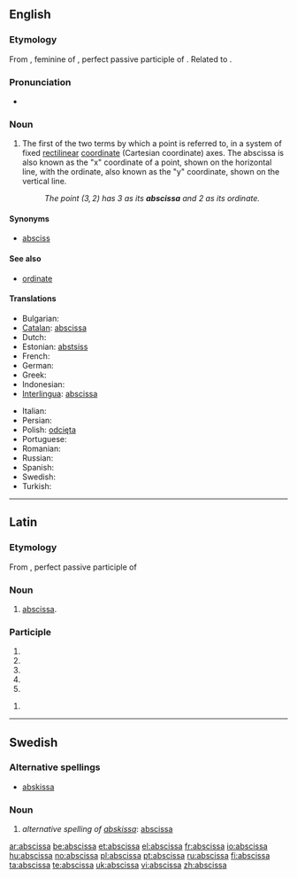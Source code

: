 ==English==

===Etymology===
From {{etyl|la}} {{term|abscissa|lang=la}}, feminine of {{term|abscissus|lang=la}}, perfect passive participle of {{term|abscindo|abscindō|cut off|lang=la}}. Related to {{term|abscind|lang=en}}.

===Pronunciation===
* {{audio|en-us-abscissa.ogg|Audio (US)}}

===Noun===
{{en-noun|pl2=abscissae}}

# {{geometry}} The first of the two terms by which a point is referred to, in a system of fixed [[rectilinear]] [[coordinate]] (Cartesian coordinate) axes. The abscissa is also known as the "x" coordinate of a point, shown on the horizontal line, with the ordinate, also known as the "y" coordinate, shown on the vertical line.
#: ''The point <math>(3,2)</math> has 3 as its '''abscissa''' and 2 as its ordinate.''

====Synonyms====
* [[absciss]]

====See also====
* [[ordinate]]

====Translations====
{{trans-top|first of two coordinates}}
* Bulgarian: {{t-|bg|абсциса|f|tr=abstsísa}}
* [[Catalan]]: [[abscissa]] {{f}}
* Dutch: {{t+|nl|abscis|f}}
* Estonian: [[abstsiss]]
* French: {{t+|fr|abscisse|f}}
* German: {{t+|de|Abszisse|f}}
* Greek: {{t+|el|τετμημένη|f}}
* Indonesian: {{t+|id|absis|xs=Indonesian}}
* [[Interlingua]]: [[abscissa]]
{{trans-mid}}
* Italian: {{t-|it|ascissa|f}}
* Persian: {{t-|fa|طول|xs=Persian}}
* Polish: [[odcięta]]
* Portuguese: {{t+|pt|abscissa}}
* Romanian: {{t-|ro|abscisa|f}}
* Russian: {{t+|ru|абсцисса|f}}
* Spanish: {{t+|es|abscisa|f}}
* Swedish: {{t+|sv|abskissa|c}}
* Turkish: {{t+|tr|apsis}}
{{trans-bottom}}

----

==Latin==

===Etymology===
From {{term|abscissus|lang=la}}, perfect passive participle of {{term|abscindo|abscindō|tear away|lang=la}}

===Noun===
{{la-noun|abscissa|abscissae|abscissae|f|first}}

# {{math|lang=la}} [[#English|abscissa]].

===Participle===
{{la-part-form|abscissa}}

# {{inflection of|abscissus|abscissus|nom|f|s|lang=la}}
# {{inflection of|abscissus|abscissus|nom|n|p|lang=la}}
# {{inflection of|abscissus|abscissus|acc|n|p|lang=la}}
# {{inflection of|abscissus|abscissus|voc|f|s|lang=la}}
# {{inflection of|abscissus|abscissus|voc|n|p|lang=la}}

{{la-part-form|abscissā}}

# {{inflection of|abscissus|abscissus|abl|f|s|lang=la}}

----

==Swedish==

===Alternative spellings===
* [[abskissa]]

===Noun===
{{infl|sv|noun|g=c}}
{{sv-noun-reg-or|absciss}}

# ''alternative spelling of [[abskissa]]'': [[#English|abscissa]]

[[ar:abscissa]]
[[be:abscissa]]
[[et:abscissa]]
[[el:abscissa]]
[[fr:abscissa]]
[[io:abscissa]]
[[hu:abscissa]]
[[no:abscissa]]
[[pl:abscissa]]
[[pt:abscissa]]
[[ru:abscissa]]
[[fi:abscissa]]
[[ta:abscissa]]
[[te:abscissa]]
[[uk:abscissa]]
[[vi:abscissa]]
[[zh:abscissa]]